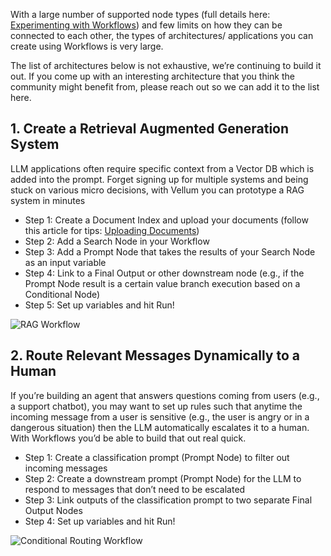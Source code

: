 With a large number of supported node types (full details here: [Experimenting with Workflows](https://www.notion.so/Experimenting-with-Workflows-4a3fe454d2274d2c9a01f088125b514f?pvs=21)) and few limits on how they can be connected to each other, the types of architectures/ applications you can create using Workflows is very large.

The list of architectures below is not exhaustive, we’re continuing to build it out. If you come up with an interesting architecture that you think the community might benefit from, please reach out so we can add it to the list here.

## 1. Create a Retrieval Augmented Generation System

LLM applications often require specific context from a Vector DB which is added into the prompt. Forget signing up for multiple systems and being stuck on various micro decisions, with Vellum you can prototype a RAG system in minutes

- Step 1: Create a Document Index and upload your documents (follow this article for tips: [Uploading Documents](https://www.notion.so/Uploading-Documents-b4d8587ca59146afa7c45435d8db5691?pvs=21))
- Step 2: Add a Search Node in your Workflow
- Step 3: Add a Prompt Node that takes the results of your Search Node as an input variable
- Step 4: Link to a Final Output or other downstream node (e.g., if the Prompt Node result is a certain value branch execution based on a Conditional Node)
- Step 5: Set up variables and hit Run!

![RAG Workflow](https://vellum-ai.notion.site/image/https%3A%2F%2Fs3-us-west-2.amazonaws.com%2Fsecure.notion-static.com%2F3323ed44-7c9e-4109-b9a0-daafccf82823%2FScreenshot_2023-08-14_at_7.43.01_PM.png?table=block&id=8e245ea6-14c4-489b-8004-346652a3deea&spaceId=71c05e3e-272b-4acf-9889-90a304d95d06&width=1770&userId=&cache=v2)

## 2. Route Relevant Messages Dynamically to a Human

If you’re building an agent that answers questions coming from users (e.g., a support chatbot), you may want to set up rules such that anytime the incoming message from a user is sensitive (e.g., the user is angry or in a dangerous situation) then the LLM automatically escalates it to a human. With Workflows you’d be able to build that out real quick.

- Step 1: Create a classification prompt (Prompt Node) to filter out incoming messages
- Step 2: Create a downstream prompt (Prompt Node) for the LLM to respond to messages that don’t need to be escalated
- Step 3: Link outputs of the classification prompt to two separate Final Output Nodes
- Step 4: Set up variables and hit Run!

![Conditional Routing Workflow](https://vellum-ai.notion.site/image/https%3A%2F%2Fs3-us-west-2.amazonaws.com%2Fsecure.notion-static.com%2F255a3f4d-93e2-444e-88ba-63e47880ab7c%2FScreenshot_2023-08-14_at_8.07.36_PM.png?table=block&id=548664e5-3342-43e5-9f26-5b4e12dd2479&spaceId=71c05e3e-272b-4acf-9889-90a304d95d06&width=1770&userId=&cache=v2)